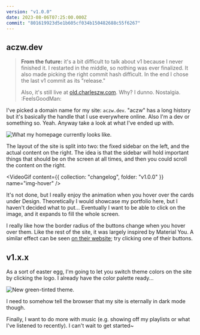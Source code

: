 ```yaml
---
version: "v1.0.0"
date: 2023-08-06T07:25:00.000Z
commit: "801619923d5e1b605cf034b150482688c55f6267"
---
```



## aczw.dev

> **From the future:** it's a bit difficult to talk about v1 because I never finished it. I restarted in the middle, so nothing was ever finalized. It also made picking the right commit hash difficult. In the end I chose the last v1 commit as its "release."
>
> Also, it's still live at [old.charleszw.com](https://old.charleszw.com). Why? I dunno. Nostalgia. :FeelsGoodMan:

I've picked a domain name for my site: `aczw.dev`. "aczw" has a long history but it's basically the handle that I use everywhere online. Also I'm a dev or something so. Yeah. Anyway take a look at what I've ended up with.

![What my homepage currently looks like.](./homepage.png)

The layout of the site is split into two: the fixed sidebar on the left, and the actual content on the right. The idea is that the sidebar will hold important things that should be on the screen at all times, and then you could scroll the content on the right.

<VideoGif content={{ collection: "changelog", folder: "v1.0.0" }} name="img-hover" />

It's not done, but I really enjoy the animation when you hover over the cards under Design. Theoretically I would showcase my portfolio here, but I haven't decided what to put... Eventually I want to be able to click on the image, and it expands to fill the whole screen.

I really like how the border radius of the buttons change when you hover over them. Like the rest of the site, it was largely inspired by Material You. A similar effect can be seen [on their website](https://m3.material.io/); try clicking one of their buttons.

## v1.x.x

As a sort of easter egg, I'm going to let you switch theme colors on the site by clicking the logo. I already have the color palette ready...

![New green-tinted theme.](./dash.png)

I need to somehow tell the browser that my site is eternally in dark mode though.

Finally, I want to do more with music (e.g. showing off my playlists or what I've listened to recently). I can't wait to get started~
